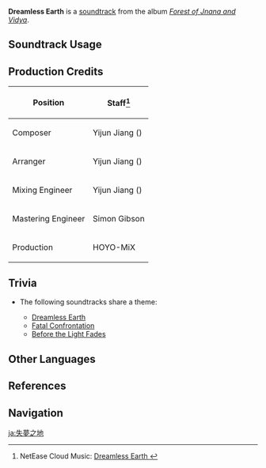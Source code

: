 {{Soundtrack Infobox
|image          = Forest of Jnana and Vidya.png
|album          = Forest of Jnana and Vidya
|disc           = 3
|number         = 94
|featured       =
|featured2      =
|featured3      =
|featured_disc  =
|featured_disc2 =
|featured_disc3 =
|youtube_id     = R6o188MvSUs
|spotify_id     = 4v4GRz6MqRjcfYEbd5i9gK
|previous       = Snare Awaiting
|next           = Fatal Confrontation
}}
'''Dreamless Earth''' is a [[soundtrack]] from the album ''[[Forest of Jnana and Vidya]]''.

==Soundtrack Usage==
{{Soundtrack Usage
|quest    = Dream of Falling//cutscene
|location = Land of Grounded Dreams//prior to fighting [[Marana's Avatar]]
|domain   = 
|special  = The Withering
}}

==Production Credits==
{| class="wikitable"
! Position
! Staff<ref>NetEase Cloud Music: [https://music.163.com/#/song?id=1992343587 Dreamless Earth {{zh|失梦之乡}}]</ref>
|-
! Composer
| Yijun Jiang ({{zh|姜以君}})
|-
! Arranger
| Yijun Jiang ({{zh|姜以君}})
|-
! Mixing Engineer
| Yijun Jiang ({{zh|姜以君}})
|-
! Mastering Engineer
| Simon Gibson
|-
! Production
| HOYO-MiX
|}
<!--
==Gallery==
<gallery>
</gallery>
-->

==Trivia==
* <section begin="MaranaAvatarTheme" />The following soundtracks share a theme:
** [[Dreamless Earth]]
** [[Fatal Confrontation]]
** [[Before the Light Fades]] <section end="MaranaAvatarTheme" />

==Other Languages==
{{Other Languages
|en      = Dreamless Earth
|zhs     = 失梦之乡
|zhs_rm  = Shīmèng zhī Xiāng
|zht     = 失夢之鄉
|zht_rm  = Shīmèng zhī Xiāng
|zh_tl   = Land of Lost Dreams
|ja      = 失夢之地
|ja_rm   = Shitsumu no Chi{{Assumed}}
|ja_tl   = Land of Lost Dreams
}}

==References==
{{Reflist}}

==Navigation==
{{Soundtrack Navbox|Forest of Jnana and Vidya}}

[[ja:失夢之地]]